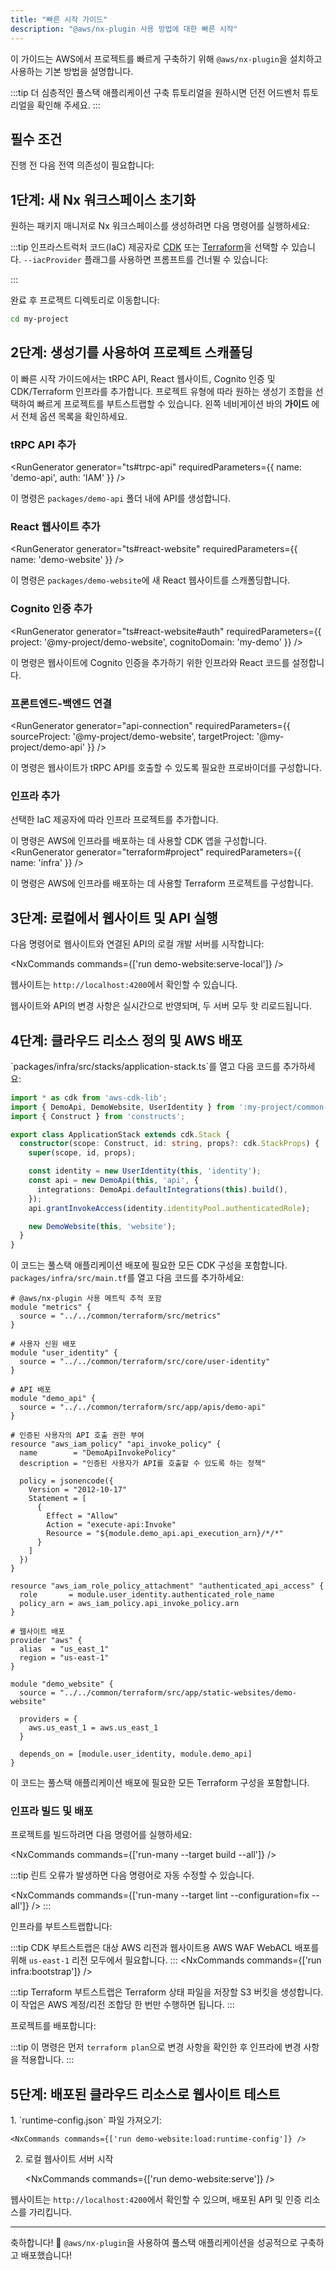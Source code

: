```yaml
---
title: "빠른 시작 가이드"
description: "@aws/nx-plugin 사용 방법에 대한 빠른 시작"
---
```





이 가이드는 AWS에서 프로젝트를 빠르게 구축하기 위해 `@aws/nx-plugin`을 설치하고 사용하는 기본 방법을 설명합니다.

:::tip
더 심층적인 풀스택 애플리케이션 구축 튜토리얼을 원하시면 <Link path="get_started/tutorials/dungeon-game/overview">던전 어드벤처 튜토리얼</Link>을 확인해 주세요.
:::

## 필수 조건

진행 전 다음 전역 의존성이 필요합니다:

<Snippet name="prerequisites" />

## 1단계: 새 Nx 워크스페이스 초기화

원하는 패키지 매니저로 Nx 워크스페이스를 생성하려면 다음 명령어를 실행하세요:

<CreateNxWorkspaceCommand workspace="my-project" />

:::tip
인프라스트럭처 코드(IaC) 제공자로 [CDK](https://docs.aws.amazon.com/cdk/) 또는 [Terraform](https://developer.hashicorp.com/terraform)을 선택할 수 있습니다. `--iacProvider` 플래그를 사용하면 프롬프트를 건너뛸 수 있습니다:

<Infrastructure>
<Fragment slot="cdk">
<CreateNxWorkspaceCommand workspace="my-project" iacProvider="CDK" />
</Fragment>
<Fragment slot="terraform">
<CreateNxWorkspaceCommand workspace="my-project" iacProvider="Terraform" />
</Fragment>
</Infrastructure>
:::

완료 후 프로젝트 디렉토리로 이동합니다:

```sh
cd my-project
```

## 2단계: 생성기를 사용하여 프로젝트 스캐폴딩

이 빠른 시작 가이드에서는 tRPC API, React 웹사이트, Cognito 인증 및 CDK/Terraform 인프라를 추가합니다. 프로젝트 유형에 따라 원하는 생성기 조합을 선택하여 빠르게 프로젝트를 부트스트랩할 수 있습니다. 왼쪽 네비게이션 바의 __가이드__ 에서 전체 옵션 목록을 확인하세요.

### tRPC API 추가

<RunGenerator generator="ts#trpc-api" requiredParameters={{ name: 'demo-api', auth: 'IAM' }} />

이 명령은 `packages/demo-api` 폴더 내에 API를 생성합니다.

### React 웹사이트 추가

<RunGenerator generator="ts#react-website" requiredParameters={{ name: 'demo-website' }} />

이 명령은 `packages/demo-website`에 새 React 웹사이트를 스캐폴딩합니다.

### Cognito 인증 추가

<RunGenerator generator="ts#react-website#auth" requiredParameters={{ project: '@my-project/demo-website', cognitoDomain: 'my-demo' }} />

이 명령은 웹사이트에 Cognito 인증을 추가하기 위한 인프라와 React 코드를 설정합니다.

### 프론트엔드-백엔드 연결

<RunGenerator generator="api-connection" requiredParameters={{ sourceProject: '@my-project/demo-website', targetProject: '@my-project/demo-api' }} />

이 명령은 웹사이트가 tRPC API를 호출할 수 있도록 필요한 프로바이더를 구성합니다.

### 인프라 추가

선택한 IaC 제공자에 따라 인프라 프로젝트를 추가합니다.

<Infrastructure>
<Fragment slot="cdk">
<RunGenerator generator="ts#infra" requiredParameters={{ name: 'infra' }} />

이 명령은 AWS에 인프라를 배포하는 데 사용할 CDK 앱을 구성합니다.
</Fragment>
<Fragment slot="terraform">
<RunGenerator generator="terraform#project" requiredParameters={{ name: 'infra' }} />

이 명령은 AWS에 인프라를 배포하는 데 사용할 Terraform 프로젝트를 구성합니다.
</Fragment>
</Infrastructure>

## 3단계: 로컬에서 웹사이트 및 API 실행

다음 명령어로 웹사이트와 연결된 API의 로컬 개발 서버를 시작합니다:

<NxCommands commands={['run demo-website:serve-local']} />

웹사이트는 `http://localhost:4200`에서 확인할 수 있습니다.

웹사이트와 API의 변경 사항은 실시간으로 반영되며, 두 서버 모두 핫 리로드됩니다.

## 4단계: 클라우드 리소스 정의 및 AWS 배포

<Infrastructure>
<Fragment slot="cdk">
`packages/infra/src/stacks/application-stack.ts`를 열고 다음 코드를 추가하세요:

```typescript
import * as cdk from 'aws-cdk-lib';
import { DemoApi, DemoWebsite, UserIdentity } from ':my-project/common-constructs';
import { Construct } from 'constructs';

export class ApplicationStack extends cdk.Stack {
  constructor(scope: Construct, id: string, props?: cdk.StackProps) {
    super(scope, id, props);

    const identity = new UserIdentity(this, 'identity');
    const api = new DemoApi(this, 'api', {
      integrations: DemoApi.defaultIntegrations(this).build(),
    });
    api.grantInvokeAccess(identity.identityPool.authenticatedRole);

    new DemoWebsite(this, 'website');
  }
}
```

이 코드는 풀스택 애플리케이션 배포에 필요한 모든 CDK 구성을 포함합니다.
</Fragment>
<Fragment slot="terraform">
`packages/infra/src/main.tf`를 열고 다음 코드를 추가하세요:

```hcl
# @aws/nx-plugin 사용 메트릭 추적 포함
module "metrics" {
  source = "../../common/terraform/src/metrics"
}

# 사용자 신원 배포
module "user_identity" {
  source = "../../common/terraform/src/core/user-identity"
}

# API 배포
module "demo_api" {
  source = "../../common/terraform/src/app/apis/demo-api"
}

# 인증된 사용자의 API 호출 권한 부여
resource "aws_iam_policy" "api_invoke_policy" {
  name        = "DemoApiInvokePolicy"
  description = "인증된 사용자가 API를 호출할 수 있도록 하는 정책"

  policy = jsonencode({
    Version = "2012-10-17"
    Statement = [
      {
        Effect = "Allow"
        Action = "execute-api:Invoke"
        Resource = "${module.demo_api.api_execution_arn}/*/*"
      }
    ]
  })
}

resource "aws_iam_role_policy_attachment" "authenticated_api_access" {
  role       = module.user_identity.authenticated_role_name
  policy_arn = aws_iam_policy.api_invoke_policy.arn
}

# 웹사이트 배포
provider "aws" {
  alias  = "us_east_1"
  region = "us-east-1"
}

module "demo_website" {
  source = "../../common/terraform/src/app/static-websites/demo-website"

  providers = {
    aws.us_east_1 = aws.us_east_1
  }

  depends_on = [module.user_identity, module.demo_api]
}
```

이 코드는 풀스택 애플리케이션 배포에 필요한 모든 Terraform 구성을 포함합니다.
</Fragment>
</Infrastructure>

### 인프라 빌드 및 배포

프로젝트를 빌드하려면 다음 명령어를 실행하세요:

<NxCommands commands={['run-many --target build --all']} />

:::tip
린트 오류가 발생하면 다음 명령어로 자동 수정할 수 있습니다.

<NxCommands commands={['run-many --target lint --configuration=fix --all']} />
:::

인프라를 부트스트랩합니다:

<Infrastructure>
<Fragment slot="cdk">
<NxCommands commands={['run infra:bootstrap']} />

:::tip
CDK 부트스트랩은 대상 AWS 리전과 웹사이트용 AWS WAF WebACL 배포를 위해 `us-east-1` 리전 모두에서 필요합니다.
:::
</Fragment>
<Fragment slot="terraform">
<NxCommands commands={['run infra:bootstrap']} />

:::tip
Terraform 부트스트랩은 Terraform 상태 파일을 저장할 S3 버킷을 생성합니다. 이 작업은 AWS 계정/리전 조합당 한 번만 수행하면 됩니다.
:::
</Fragment>
</Infrastructure>

프로젝트를 배포합니다:

<Infrastructure>
<Fragment slot="cdk">
<NxCommands commands={['run infra:deploy my-project-sandbox/*']} />
</Fragment>
<Fragment slot="terraform">
<NxCommands commands={['run infra:apply']} />

:::tip
이 명령은 먼저 `terraform plan`으로 변경 사항을 확인한 후 인프라에 변경 사항을 적용합니다.
:::
</Fragment>
</Infrastructure>

## 5단계: 배포된 클라우드 리소스로 웹사이트 테스트

<Steps>
1. `runtime-config.json` 파일 가져오기:

    <NxCommands commands={['run demo-website:load:runtime-config']} />

2. 로컬 웹사이트 서버 시작

    <NxCommands commands={['run demo-website:serve']} />
</Steps>

웹사이트는 `http://localhost:4200`에서 확인할 수 있으며, 배포된 API 및 인증 리소스를 가리킵니다.

---

축하합니다! 🎉 `@aws/nx-plugin`을 사용하여 풀스택 애플리케이션을 성공적으로 구축하고 배포했습니다!